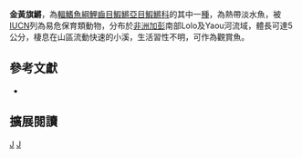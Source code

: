 {{Speciesbox 
| taxon = Aphyosemion aureum
| status = VU
| status_system = IUCN3.1
| authority =  [[Radda|Radda]], 1980
| synonyms = 
}}
'''金黃旗鱂'''，為[[輻鰭魚綱|輻鰭魚綱]][[鯉齒目|鯉齒目]][[鰕鱂亞目|鰕鱂亞目]][[鰕鱂科|鰕鱂科]]的其中一[[種|種]]，為熱帶淡水魚，被[[IUCN|IUCN]]列為易危保育類動物，分布於[[非洲|非洲]][[加彭|加彭]]南部Lolo及Yaou河流域，體長可達5公分，棲息在山區流動快速的小溪，生活習性不明，可作為觀賞魚。

== 參考文獻 ==
*{{FishBase_species|genus=Aphyosemion|species=aureum|year=2014|month=7}}

== 擴展閱讀 ==
{{refbegin}}
{{wikispecies-inline|Aphyosemion aureum|金黃旗鱂}}
{{refend}}
{{Taxonbar|from=Q6422633}}

[[Category:觀賞魚|J]]
[[Category:旗鱂屬|J]]


{{魚類小作品}}